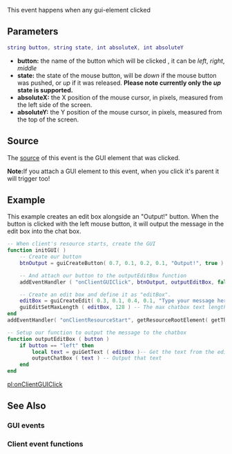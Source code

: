 {{Client event}}

This event happens when any gui-element clicked
{{Note|The '''player''' who clicked the gui-element is always the [[/localPlayer.md|localPlayer]].}}

==Parameters== 
<syntaxhighlight lang="lua">
string button, string state, int absoluteX, int absoluteY
</syntaxhighlight>
*'''button:''' the name of the button which will be clicked , it can be ''left'', ''right'', ''middle''
*'''state:''' the state of the mouse button, will be ''down'' if the mouse button was pushed, or ''up'' if it was released.  '''Please note currently only the ''up'' state is supported.'''
*'''absoluteX:''' the X position of the mouse cursor, in pixels, measured from the left side of the screen.
*'''absoluteY:''' the Y position of the mouse cursor, in pixels, measured from the top of the screen.

==Source==
The [[/event_system#Event_source.md|source]] of this event is the GUI element that was clicked.

'''Note:'''If you attach a GUI element to this event, when you click it's parent it will trigger too!

==Example== 
This example creates an edit box alongside an "Output!" button. When the button is clicked with the left mouse button, it will output the message in the edit box into the chat box.
<syntaxhighlight lang="lua">
-- When client's resource starts, create the GUI
function initGUI( )
    -- Create our button
    btnOutput = guiCreateButton( 0.7, 0.1, 0.2, 0.1, "Output!", true )

    -- And attach our button to the outputEditBox function
    addEventHandler ( "onClientGUIClick", btnOutput, outputEditBox, false )

    -- Create an edit box and define it as "editBox".
    editBox = guiCreateEdit( 0.3, 0.1, 0.4, 0.1, "Type your message here!", true )
    guiEditSetMaxLength ( editBox, 128 ) -- The max chatbox text length is 128, so force this
end
addEventHandler( "onClientResourceStart", getResourceRootElement( getThisResource( ) ), initGUI )

-- Setup our function to output the message to the chatbox
function outputEditBox ( button )
    if button == "left" then
        local text = guiGetText ( editBox )-- Get the text from the edit box
        outputChatBox ( text ) -- Output that text
    end
end
</syntaxhighlight>

[[/pl:onClientGUIClick.md|pl:onClientGUIClick]]

==See Also==
===GUI events===
{{GUI_events}}
===Client event functions===
{{Client_event_functions}}